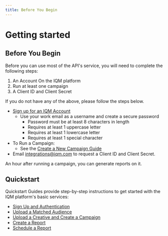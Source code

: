 ```yaml
---
title: Before You Begin
---
```


# Getting started

## Before You Begin

Before you can use most of the API's service, you will need to complete the following steps:

1. An Account On the IQM platform
2. Run at least one campaign
3. A Client ID and Client Secret

If you do not have any of the above,  please follow the steps below.

* [Sign up for an IQM Account](https://app.iqm.com/#/signup)
  * Use your work email as a username and create a secure password
    * Password must be at least 8 characters in length
    * Requires at least 1 uppercase letter
    * Requires at least 1 lowercase letter
    * Requires at least 1 special character
* To Run a Campaign:
  * See the [Create a New Campaign Guide](https://help.iqm.com/en/articles/5651476-create-a-new-campaign)
* Email [integrations@iqm.com](mailto:integrations@iqm.com) to request a Client ID and Client Secret.

An hour after running a campaign, you can generate reports on it.

## Quickstart

Quickstart Guides provide step-by-step instructions to get started with the IQM platform's basic services:

* [Sign Up and Authentication](/docs/Quickstart%20Guides/Authentication-Quickstart-Guide)
* [Upload a Matched Audience](/docs/Quickstart%20Guides/Matched-Audience-Upload-API-Quickstart-Guide)
* [Upload a Creative and Create a Campaign](/docs/Quickstart%20Guides/Upload-Creative-and-Create-a-Campaign-API-Quickstart-Guide)
* [Create a Report](/docs/Quickstart%20Guides/Reporting-API-Quickstart-Guide)
* [Schedule a Report](/docs/Quickstart%20Guides/Schedule-Report-API-Quickstart-Guide)
